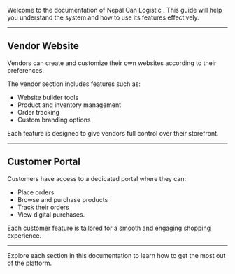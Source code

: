 Welcome to the documentation of Nepal Can Logistic . This guide will help you understand the system and how to use its features effectively.

---

## Vendor Website

Vendors can create and customize their own websites according to their preferences.

The vendor section includes features such as:

- Website builder tools
- Product and inventory management
- Order tracking
- Custom branding options

Each feature is designed to give vendors full control over their storefront.

---

## Customer Portal

Customers have access to a dedicated portal where they can:

- Place orders
- Browse and purchase products
- Track their orders
- View digital purchases.

Each customer feature is tailored for a smooth and engaging shopping experience.

---

Explore each section in this documentation to learn how to get the most out of the platform.

